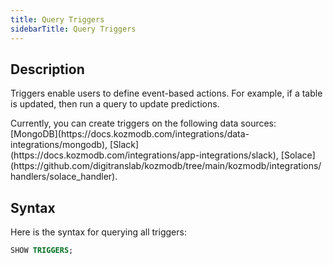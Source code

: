 ```yaml
---
title: Query Triggers
sidebarTitle: Query Triggers
---
```


## Description

Triggers enable users to define event-based actions. For example, if a table is updated, then run a query to update predictions.

<Info>
Currently, you can create triggers on the following data sources: [MongoDB](https://docs.kozmodb.com/integrations/data-integrations/mongodb), [Slack](https://docs.kozmodb.com/integrations/app-integrations/slack), [Solace](https://github.com/digitranslab/kozmodb/tree/main/kozmodb/integrations/handlers/solace_handler).
</Info>

## Syntax

Here is the syntax for querying all triggers:

```sql
SHOW TRIGGERS;
```
